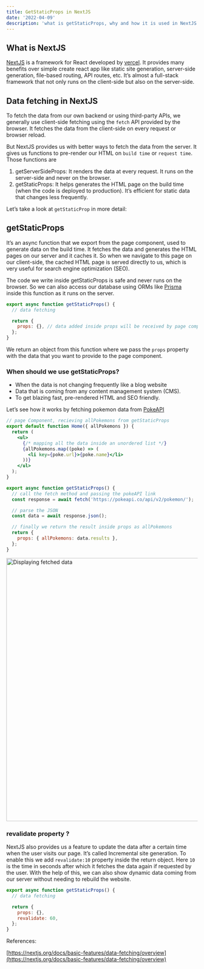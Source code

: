 ```yaml
---
title: GetStaticProps in NextJS
date: '2022-04-09'
description: 'what is getStaticProps, why and how it is used in NextJS'
---
```


## What is NextJS

[NextJS](https://nextjs.org/) is a framework for React developed by [vercel](https://vercel.com/). It provides many benefits over simple create react app like static site generation, server-side generation, file-based routing, API routes, etc. It’s almost a full-stack framework that not only runs on the client-side but also on the server-side.

## Data fetching in NextJS

To fetch the data from our own backend or using third-party APIs, we generally use client-side fetching using the `fetch` API provided by the browser. It fetches the data from the client-side on every request or browser reload.

But NextJS provides us with better ways to fetch the data from the server. It gives us functions to pre-render our HTML on `build time` or `request time`. Those functions are

1. getServerSideProps: It renders the data at every request. It runs on the server-side and never on the browser.
2. getStaticProps: It helps generates the HTML page on the build time (when the code is deployed to production). It’s efficient for static data that changes less frequently.

Let’s take a look at `getStaticProp` in more detail:

## getStaticProps

It’s an async function that we export from the page component, used to generate data on the build time. It fetches the data and generates the HTML pages on our server and it caches it. So when we navigate to this page on our client-side, the cached HTML page is served directly to us, which is very useful for search engine optimization (SEO).

The code we write inside getStaticProps is safe and never runs on the browser. So we can also access our database using ORMs like [Prisma](https://www.prisma.io/) inside this function as it runs on the server.

```jsx
export async function getStaticProps() {
  // data fetching

  return {
    props: {}, // data added inside props will be received by page component as `props`
  };
}
```

We return an object from this function where we pass the `props` property with the data that you want to provide to the page component.

### When should we use getStaticProps?

- When the data is not changing frequently like a blog website
- Data that is coming from any content management system (CMS).
- To get blazing fast, pre-rendered HTML and SEO friendly.

Let’s see how it works by fetching pokemon data from [PokeAPI](https://pokeapi.co/)

```jsx
// page Component, recieving allPokemons from getStaticProps
export default function Home({ allPokemons }) {
  return (
    <ul>
      {/* mapping all the data inside an unordered list */}
      {allPokemons.map((poke) => (
        <li key={poke.url}>{poke.name}</li>
      ))}
    </ul>
  );
}

export async function getStaticProps() {
  // call the fetch method and passing the pokeAPI link
  const response = await fetch('https://pokeapi.co/api/v2/pokemon/');

  // parse the JSON
  const data = await response.json();

  // finally we return the result inside props as allPokemons
  return {
    props: { allPokemons: data.results },
  };
}
```

<Image
  alt='Displaying fetched data'
  width='712'
  height='693'
  src='/blog/getStaticProps/Displaying-fetched-data.png'
/>

### revalidate property ?

NextJS also provides us a feature to update the data after a certain time when the user visits our page. It’s called Incremental site generation. To enable this we add `revalidate:10` property inside the return object. Here `10` is the time in seconds after which it fetches the data again if requested by the user. With the help of this, we can also show dynamic data coming from our server without needing to rebuild the website.

```jsx
export async function getStaticProps() {
  // data fetching

  return {
    props: {},
    revalidate: 60,
  };
}
```

References:

[https://nextjs.org/docs/basic-features/data-fetching/overview](https://nextjs.org/docs/basic-features/data-fetching/overview)
